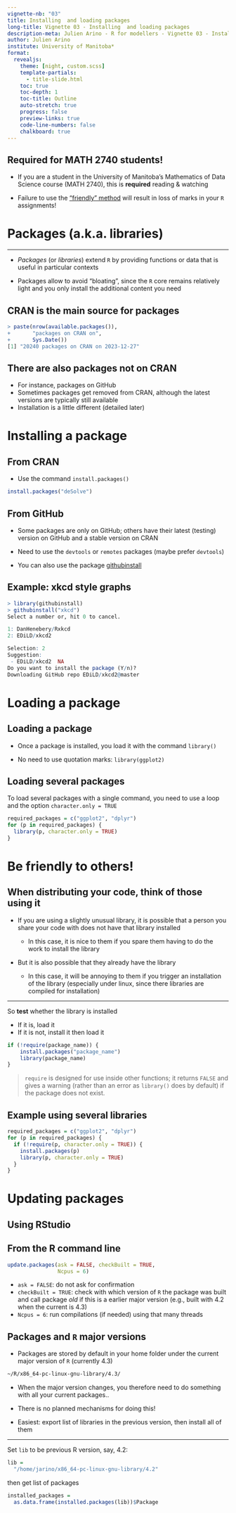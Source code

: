 ---
vignette-nb: "03"
title: Installing  and loading packages
long-title: Vignette 03 - Installing  and loading packages
description-meta: Julien Arino - R for modellers - Vignette 03 - Installing  and loading packages
author: Julien Arino
institute: University of Manitoba*
format: 
  revealjs:
    theme: [night, custom.scss]    
    template-partials:
      - title-slide.html
    toc: true
    toc-depth: 1
    toc-title: Outline
    auto-stretch: true
    progress: false
    preview-links: true
    code-line-numbers: false
    chalkboard: true
---

## [Required for MATH 2740 students!]{.r-fit-text}

- If you are a student in the University of Manitoba's Mathematics of Data Science course (MATH 2740), this is **required** reading & watching

- Failure to use the ["friendly" method](#be-friendly-to-others) will result in loss of marks in your `R` assignments!

# Packages (a.k.a. libraries)

---

- *Packages* (or *libraries*) extend `R` by providing functions or data that is useful in particular contexts

- Packages allow to avoid "bloating", since the `R` core remains relatively light and you only install the additional content you need

## [CRAN is the main source for packages]{.r-fit-text}

```R
> paste(nrow(available.packages()),
+       "packages on CRAN on",
+       Sys.Date())
[1] "20240 packages on CRAN on 2023-12-27"
```

## [There are also packages not on CRAN]{.r-fit-text}

- For instance, packages on GitHub
- Sometimes packages get removed from CRAN, although the latest versions are typically still available
- Installation is a little different (detailed later)

# Installing a package

## From CRAN

- Use the command `install.packages()`

```{.r}
install.packages("deSolve")
```

## From GitHub

- Some packages are only on GitHub; others have their latest (testing) version on GitHub and a stable version on CRAN

- Need to use the `devtools` or `remotes` packages (maybe prefer `devtools`)

- You can also use the package [githubinstall](https://cran.r-project.org/web/packages/githubinstall/vignettes/githubinstall.html)

## Example: xkcd style graphs

```{.r}
> library(githubinstall)
> githubinstall("xkcd")
Select a number or, hit 0 to cancel. 

1: DanHenebery/Rxkcd  
2: EDiLD/xkcd2        

Selection: 2
Suggestion:
 - EDiLD/xkcd2  NA
Do you want to install the package (Y/n)?  
Downloading GitHub repo EDiLD/xkcd2@master
```

# Loading a package

## Loading a package

- Once a package is installed, you load it with the command `library()`

- No need to use quotation marks: `library(ggplot2)`

## Loading several packages

To load several packages with a single command, you need to use a loop and the option `character.only = TRUE`

```R
required_packages = c("ggplot2", "dplyr")
for (p in required_packages) {
  library(p, character.only = TRUE)
}
```

# Be friendly to others!

## [When distributing your code, think of those using it]{.r-fit-text}

- If you are using a slightly unusual library, it is possible that a person you share your code with does not have that library installed

  - In this case, it is nice to them if you spare them having to do the work to install the library

- But it is also possible that they already have the library

  - In this case, it will be annoying to them if you trigger an installation of the library (especially under linux, since there libraries are compiled for installation)

---

So **test** whether the library is installed

- If it is, load it
- If it is not, install it then load it

```{.r}
if (!require(package_name)) {
    install.packages("package_name")
    library(package_name)
}
```
> `require` is designed for use inside other functions; it returns `FALSE` and gives a warning (rather than an error as `library()` does by default) if the package does not exist.

## Example using several libraries

```{.r}
required_packages = c("ggplot2", "dplyr")
for (p in required_packages) {
  if (!require(p, character.only = TRUE)) {
    install.packages(p)
    library(p, character.only = TRUE)
  }
}
```

# Updating packages

## Using RStudio

## From the R command line

```R
update.packages(ask = FALSE, checkBuilt = TRUE, 
                Ncpus = 6)
```

- `ask = FALSE`: do not ask for confirmation
- `checkBuilt = TRUE`: check with which version of `R` the package was built and call package *old* if this is a earlier major version (e.g., built with 4.2 when the current is 4.3)
- `Ncpus = 6`: run compilations (if needed) using that many threads

## Packages and `R` major versions

- Packages are stored by default in your home folder under the current major version of `R` (currently 4.3)

```{.bash}
~/R/x86_64-pc-linux-gnu-library/4.3/
```

- When the major version changes, you therefore need to do something with all your current packages..

- There is no planned mechanisms for doing this!

- Easiest: export list of libraries in the previous version, then install all of them

---

Set `lib` to be previous R version, say, 4.2:

```R
lib = 
  "/home/jarino/x86_64-pc-linux-gnu-library/4.2"
```

then get list of packages

```R
installed_packages = 
  as.data.frame(installed.packages(lib))$Package
```
